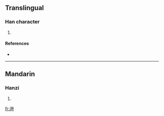 ==Translingual==

===Han character===
{{Han char|rn=85|rad=水|as=10|sn=13|four=3414<sub>1</sub>|canj=水日土戈 (EAGI)}}

# {{defn|Han|sort=水10}}

====References====
* {{Han ref|kx=0640.040|dkj=17949|dj=1047.020|hdz=31698.050|uh=6EA1|ud=28321|bh=DE63|bd=56931}}

----

==Mandarin==

===Hanzi===
{{cmn-hanzi|pin=[[bó]] ([[bo2]]), [[bù]] ([[bu4]]), [[fū]] ([[fu1]]), [[pò]] ([[po4]]), [[shí]] ([[shi2]])|wg=po<sup>2</sup>, pu<sup>4</sup>, fu<sup>1</sup>, p'o<sup>4</sup>, shih<sup>2</sup>}}

# {{defn|Mandarin}}

[[fr:溡]]
